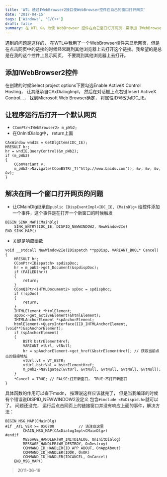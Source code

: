 ```yaml
---
title: 'WTL 通过IWebBrowser2接口使WebBrowser控件在自己的窗口打开网页'
date: '2017-04-15'
tags: ['Windows', 'C/C++']
draft: false
summary: 在 WTL 中，为使 WebBrowser 控件在自己窗口打开网页，需添加 IWebBrowser2 控件，创建时勾选相关选项并插入控件。通过代码实现运行后打开默认网页及解决同一窗口打开网页问题，还需处理编译错误和运行时响应事件等。 
---
```


遇到的问题是这样的， 在WTL中我用了一个WebBrowser控件来显示网页，但是在点击网页中的链接的时候经常跳到其他浏览器上去打开这个链接。我希望的是总是在我的这个控件上显示网页， 不要跳到其他浏览器上去打开。

## 添加IWebBrowser2控件
在创建的时候Select project options下要勾选Enable ActiveX Control Hosting， 让其继承自CAxDialogImpl， 然后在对话框上点右键Insert ActiveX Control...， 找到Microsoft Web Browser确定， 将属性ID号改为IDC_IE。

## 让程序运行后打开一个默认网页
* ```CComPtr<IWebBrowser2> m_pWb2;```
* 在OnInitDialog中， return上面
```
CAxWindow wndIE = GetDlgItem(IDC_IE);
HRESULT hr;
hr = wndIE.QueryControl(&m_pWb2);
if (m_pWb2)
{
    CComVariant v;
    m_pWb2->Navigate(CComBSTR(_T("http://www.baidu.com")), &v, &v, &v, &v);
}
```

## 解决在同一个窗口打开网页的问题
* 让CMainDlg继承自```public IDispEventImpl<IDC_IE, CMainDlg>```
给控件添加一个事件，这个事件是在打开一个新窗口的时候触发
```
BEGIN_SINK_MAP(CMainDlg)
    SINK_ENTRY(IDC_IE, DISPID_NEWWINDOW2, NewWindow2Ie)
END_SINK_MAP()
```
* 关键是响应函数
```
void __stdcall NewWindow2Ie(IDispatch **ppDisp, VARIANT_BOOL* Cancel)
{
    HRESULT hr;
    CComPtr<IDispatch> spdispDoc;
    hr = m_pWb2->get_Document(&spdispDoc);
    if (FAILED(hr))
    {
        return;
    }
    CComQIPtr<IHTMLDocument2> spDoc = spdispDoc;
    if (!spDoc)
    {
        return;
    }
    IHTMLElement *htmlElement;
    spDoc->get_activeElement(&htmlElement);
    IHTMLAnchorElement *spAnchorElement;
    htmlElement->QueryInterface(IID_IHTMLAnchorElement, (void**)&spAnchorElement);
    if (spAnchorElement)
    {
        BSTR bstrElementHref;
        VARIANT vtUrl, vtNull;
        hr = spAnchorElement->get_href(&bstrElementHref); // 获取当前点击的链接地址
        vtUrl.vt = VT_BSTR;
        vtUrl.bstrVal = bstrElementHref;
        m_pWb2->Navigate2(&vtUrl, &vtNull, &vtNull, &vtNull, &vtNull);
    }
    *Cancel = TRUE; // FALSE:打开新窗口， TRUE:不打开新窗口
}
```

具体函数的作用可以查下msdn， 按理说这样应该就完了， 但是当我编译的时候有个错误说DISPID_NEWWINDOW2没定义
包含```#include <ExDispid.h>```就可以了。
问题还没完， 运行后点击网页上的链接窗口并没有响应上面的事件，解决方法：
```
BEGIN_MSG_MAP(CMainDlg)
#if _ATL_VER >= 0x0700           // 请注意这里
		CHAIN_MSG_MAP(CAxDialogImpl<CMainDlg>)
#endif
		MESSAGE_HANDLER(WM_INITDIALOG, OnInitDialog)
		MESSAGE_HANDLER(WM_DESTROY, OnDestroy)
		COMMAND_ID_HANDLER(ID_APP_ABOUT, OnAppAbout)
		COMMAND_ID_HANDLER(IDOK, OnOK)
		COMMAND_ID_HANDLER(IDCANCEL, OnCancel)
	END_MSG_MAP()
```

> 2011-06-19
